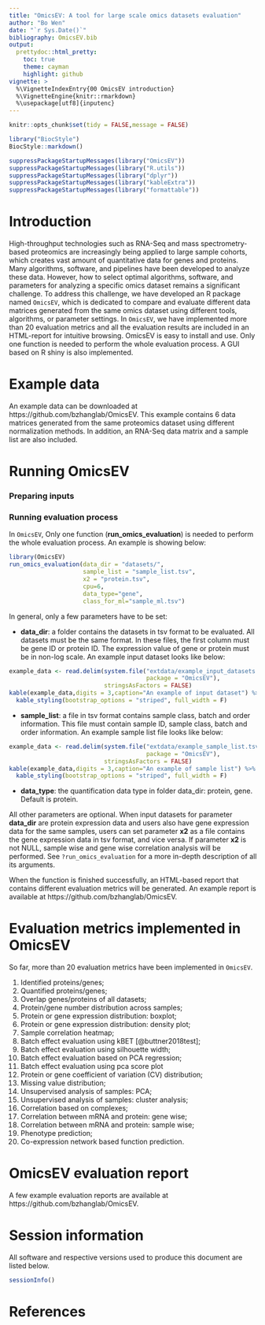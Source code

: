 ```yaml
---
title: "OmicsEV: A tool for large scale omics datasets evaluation"
author: "Bo Wen"
date: "`r Sys.Date()`"
bibliography: OmicsEV.bib
output: 
  prettydoc::html_pretty:
    toc: true
    theme: cayman
    highlight: github
vignette: >
  %\VignetteIndexEntry{00 OmicsEV introduction}
  %\VignetteEngine{knitr::rmarkdown}
  %\usepackage[utf8]{inputenc}
---
```


```r
knitr::opts_chunk$set(tidy = FALSE,message = FALSE)
```



```r
library("BiocStyle")
BiocStyle::markdown()
```




```r
suppressPackageStartupMessages(library("OmicsEV"))
suppressPackageStartupMessages(library("R.utils"))
suppressPackageStartupMessages(library("dplyr"))
suppressPackageStartupMessages(library("kableExtra"))
suppressPackageStartupMessages(library("formattable"))
```


# Introduction

High-throughput technologies such as RNA-Seq and mass spectrometry-based 
proteomics are increasingly being applied to large sample cohorts, which 
creates vast amount of quantitative data for genes and proteins. Many algorithms, 
software, and pipelines have been developed to analyze these data. However, 
how to select optimal algorithms, software, and parameters for analyzing a 
specific omics dataset remains a significant challenge. To address this 
challenge, we have developed an R package named `OmicsEV`, which is dedicated to 
compare and evaluate different data matrices generated from the same omics 
dataset using different tools, algorithms, or parameter settings. In `OmicsEV`,
we have implemented more than 20 evaluation metrics and all the evaluation 
results are included in an HTML-report for intuitive browsing. OmicsEV is easy 
to install and use. Only one function is needed to perform the whole evaluation 
process. A GUI based on R shiny is also implemented.

# Example data

An example data can be downloaded at https://github.com/bzhanglab/OmicsEV. This
example contains 6 data matrices generated from the same proteomics dataset 
using different normalization methods. In addition, an RNA-Seq data matrix and a
sample list are also included.

# Running OmicsEV

### Preparing inputs

### Running evaluation process

In `OmicsEV`, Only one function (**run_omics_evaluation**) is needed to 
perform the whole evaluation process. An example is showing below:

```r
library(OmicsEV)
run_omics_evaluation(data_dir = "datasets/",
                     sample_list = "sample_list.tsv",
                     x2 = "protein.tsv",
                     cpu=6,
                     data_type="gene",
                     class_for_ml="sample_ml.tsv")
```

In general, only a few parameters have to be set:

* **data_dir**: a folder contains the datasets in tsv format to be evaluated. All 
datasets must be the same format. In these files, the first column must be gene
ID or protein ID. The expression value of gene or protein must be in non-log 
scale. An example input dataset looks like below:

```r
example_data <- read.delim(system.file("extdata/example_input_datasets.tsv",
                                       package = "OmicsEV"),
                           stringsAsFactors = FALSE)
kable(example_data,digits = 3,caption="An example of input dataset") %>%
  kable_styling(bootstrap_options = "striped", full_width = F)
```

* **sample_list**: a file in tsv format contains sample class, batch and order 
information. This file must contain sample ID, sample class, batch and order 
information. An example sample list file looks like below:

```r
example_data <- read.delim(system.file("extdata/example_sample_list.tsv",
                                       package = "OmicsEV"),
                           stringsAsFactors = FALSE)
kable(example_data,digits = 3,caption="An example of sample list") %>%
  kable_styling(bootstrap_options = "striped", full_width = F)
```

* **data_type**: the quantification data type in folder data_dir: protein, 
gene. Default is protein.

All other parameters are optional. When input datasets for parameter 
**data_dir** are protein expression data and users also have gene expression 
data for the same samples, users can set parameter **x2** as a file contains 
the gene expression data in tsv format, and vice versa. If parameter **x2** is 
not NULL, sample wise and gene wise correlation analysis will be performed. See `?run_omics_evaluation` for a more in-depth description of all its arguments. 

When the function is finished successfully, an HTML-based report that contains 
different evaluation metrics will be generated. An example report is available 
at https://github.com/bzhanglab/OmicsEV.


# Evaluation metrics implemented in OmicsEV

So far, more than 20 evaluation metrics have been implemented in `OmicsEV`.

1. Identified proteins/genes;
2. Quantified proteins/genes;
3. Overlap genes/proteins of all datasets;
4. Protein/gene number distribution across samples;
5. Protein or gene expression distribution: boxplot;
6. Protein or gene expression distribution: density plot;
7. Sample correlation heatmap;
8. Batch effect evaluation using kBET [@buttner2018test];
9. Batch effect evaluation using silhouette width;
10. Batch effect evaluation based on PCA regression;
11. Batch effect evaluation using pca score plot
12. Protein or gene coefficient of variation (CV) distribution;
13. Missing value distribution;
14. Unsupervised analysis of samples: PCA;
15. Unsupervised analysis of samples: cluster analysis;
16. Correlation based on complexes;
17. Correlation between mRNA and protein: gene wise;
18. Correlation between mRNA and protein: sample wise;
19. Phenotype prediction;
20. Co-expression network based function prediction.

# OmicsEV evaluation report

A few example evaluation reports are available at 
https://github.com/bzhanglab/OmicsEV.

# Session information

All software and respective versions used to produce this document are listed below.

```r
sessionInfo()
```

# References


